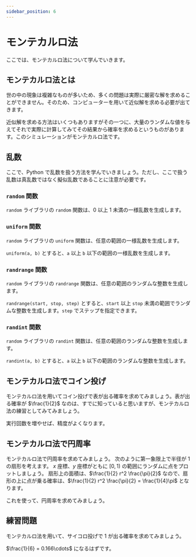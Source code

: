 ```yaml
---
sidebar_position: 6
---
```



# モンテカルロ法

ここでは、モンテカルロ法について学んでいきます。

## モンテカルロ法とは

世の中の現象は複雑なものが多いため、多くの問題は実際に厳密な解を求めることができません。そのため、コンピューターを用いて近似解を求める必要が出てきます。

近似解を求める方法はいくつもありますがその一つに、大量のランダムな値を与えてそれで実際に計算してみてその結果から確率を求めるというものがあります。このシミュレーションがモンテカルロ法です。

## 乱数

ここで、Python で乱数を扱う方法を学んでいきましょう。ただし、ここで扱う乱数は真乱数ではなく擬似乱数であることに注意が必要です。

### `random` 関数

`random` ライブラリの `random` 関数は、0 以上 1 未満の一様乱数を生成します。

<ViewSource path="/monte-carlo/random.ipynb" />

### `uniform` 関数

`random` ライブラリの `uniform` 関数は、任意の範囲の一様乱数を生成します。

`uniform(a, b)` とすると、`a` 以上 `b` 以下の範囲の一様乱数を生成します。

<ViewSource path="/monte-carlo/uniform.ipynb" />

### `randrange` 関数

`random` ライブラリの `randrange` 関数は、任意の範囲のランダムな整数を生成します。

`randrange(start, stop, step)` とすると、`start` 以上 `stop` 未満の範囲でランダムな整数を生成します。`step` でステップを指定できます。

<ViewSource path="/monte-carlo/randrange.ipynb" />

### `randint` 関数

`random` ライブラリの `randint` 関数は、任意の範囲のランダムな整数を生成します。

`randint(a, b)` とすると、`a` 以上 `b` 以下の範囲のランダムな整数を生成します。

<ViewSource path="/monte-carlo/randint.ipynb" />

## モンテカルロ法でコイン投げ

モンテカルロ法を用いてコイン投げで表が出る確率を求めてみましょう。表が出る確率が $\frac{1}{2}$ なのは、すでに知っていると思いますが、モンテカルロ法の練習としてみてみましょう。

<ViewSource path="/monte-carlo/coin_toss.ipynb" />

実行回数を増やせば、精度がよくなります。

## モンテカルロ法で円周率

モンテカルロ法で円周率を求めてみましょう。
次のように第一象限上で半径が 1 の扇形を考えます。
$x$ 座標、$y$ 座標がともに $[0,1)$ の範囲にランダムに点をプロットしましょう。
扇形上の面積は、$\frac{1}{2} r^2 \frac{\pi}{2}$ なので、扇形の上に点が乗る確率は、$\frac{1}{2} r^2 \frac{\pi}{2} = \frac{1}{4}\pi$ となります。

これを使って、円周率を求めてみましょう。

<ViewSource path="/monte-carlo/calc_pi.ipynb" />

## 練習問題

モンテカルロ法を用いて、サイコロ投げで 1 が出る確率を求めてみましょう。

<Answer>

$\frac{1}{6} = 0.166\cdots$ になるはずです。

<ViewSource path="/monte-carlo/dice.ipynb" />
</Answer>
